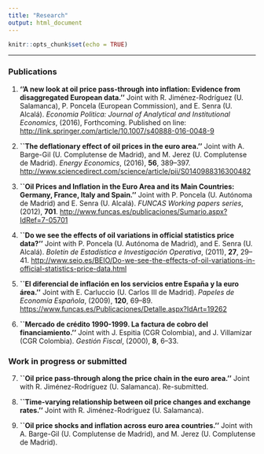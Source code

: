 ```yaml
---
title: "Research"
output: html_document
---
```


```r
knitr::opts_chunk$set(echo = TRUE)
```

****
### Publications {#pub}

1. **''A new look at oil price pass-through into inflation: Evidence from disaggregated European data.''** Joint with R. Jiménez-Rodríguez (U. Salamanca), P. Poncela (European Commission), and E. Senra (U. Alcalá). *Economia Politica: Journal of Analytical and Institutional Economics*, (2016), Forthcoming. Published on line: [http://link.springer.com/article/10.1007/s40888-016-0048-9](http://link.springer.com/article/10.1007/s40888-016-0048-9)

2. **``The deflationary effect of oil prices in the euro area.''** Joint with A. Barge-Gil (U. Complutense de Madrid), and M. Jerez (U. Complutense de Madrid). *Energy Economics*, (2016), **56**, 389--397. [http://www.sciencedirect.com/science/article/pii/S0140988316300482](http://www.sciencedirect.com/science/article/pii/S0140988316300482)

3. **``Oil Prices and Inflation in the Euro Area and its Main Countries: Germany, France, Italy and Spain.''** Joint with P. Poncela (U. Autónoma de Madrid) and E. Senra (U. Alcalá). *FUNCAS Working papers series*, (2012), **701**. [http://www.funcas.es/publicaciones/Sumario.aspx?IdRef=7-05701](http://www.funcas.es/publicaciones/Sumario.aspx?IdRef=7-05701)

4. **``Do we see the effects of oil variations in official statistics price data?''** Joint with P. Poncela (U. Autónoma de Madrid), and E. Senra (U. Alcalá). *Boletín de Estadística e Investigación Operativa*, (2011), **27**, 29--41. [http://www.seio.es/BEIO/Do-we-see-the-effects-of-oil-variations-in-official-statistics-price-data.html](http://www.seio.es/BEIO/Do-we-see-the-effects-of-oil-variations-in-official-statistics-price-data.html)

5. **``El diferencial de inflación en los servicios entre España y la euro área.''** Joint with E. Carluccio (U. Carlos III de Madrid). *Papeles de Economía Española*, (2009), **120**, 69--89. [https://www.funcas.es/Publicaciones/Detalle.aspx?IdArt=19262](https://www.funcas.es/Publicaciones/Detalle.aspx?IdArt=19262)

6. **``Mercado de crédito 1990-1999. La factura de cobro del financiamiento.''** Joint with J. Espitia (CGR Colombia), and J. Villamizar (CGR Colombia). *Gestión Fiscal*, (2000), **8**, 6--33.

### Work in progress or submitted {#wps}

7. **``Oil price pass-through along the price chain in the euro area.''** Joint with R. Jiménez-Rodríguez (U. Salamanca). Re-submitted.

8. **``Time-varying relationship between oil price changes and exchange rates.''** Joint with R. Jiménez-Rodríguez (U. Salamanca).

9. **``Oil price shocks and inflation across euro area countries.''** Joint with A. Barge-Gil (U. Complutense de Madrid), and M. Jerez (U. Complutense de Madrid).
